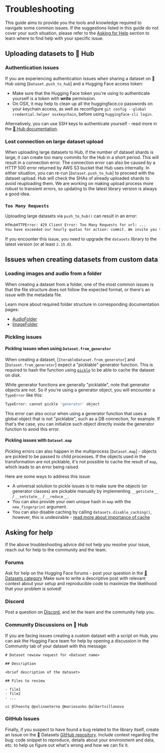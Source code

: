 # Troubleshooting

This guide aims to provide you the tools and knowledge required to navigate some common issues. If the suggestions listed 
in this guide do not cover your such situation, please refer to the [Asking for Help](#asking-for-help) section to learn where to
find help with your specific issue.

## Uploading datasets to 🤗 Hub

### Authentication issues

If you are experiencing authentication issues when sharing a dataset on 🤗 Hub using [`Dataset.push_to_hub`] and a Hugging Face 
access token:

* Make sure that the Hugging Face token you're using to authenticate yourself is a token with **write** permission.
* On OSX, it may help to clean up all the huggingface.co passwords on your keychain access, as well as reconfigure `git config --global credential.helper osxkeychain`, before using `huggingface-cli login`.

Alternatively, you can use SSH keys to authenticate yourself - read more in the [🤗 Hub documentation](https://huggingface.co/docs/hub/security-git-ssh).

### Lost connection on large dataset upload 

When uploading large datasets to Hub, if the number of dataset shards is large, it can create too many commits for the Hub in a 
short period. This will result in a connection error.
The connection error can also be caused by a HTTP 500 error returned by AWS S3 bucket that Hub uses internally.
In either situation, you can re-run [`Dataset.push_to_hub`] to proceed with the dataset upload. Hub will check the SHAs 
of already uploaded shards to avoid reuploading them. 
We are working on making upload process more robust to transient errors, so updating to the latest library version is 
always a good idea.

### `Too Many Requests`

Uploading large datasets via `push_to_hub()` can result in an error: 

```bash
HfHubHTTPError: 429 Client Error: Too Many Requests for url: ...
You have exceeded our hourly quotas for action: commit. We invite you to retry later.
```

If you encounter this issue, you need to upgrade the `datasets` library to the latest version (or at least `2.15.0`).

## Issues when creating datasets from custom data

### Loading images and audio from a folder

When creating a dataset from a folder, one of the most common issues is that the file structure does not follow the 
expected format, or there's an issue with the metadata file.

Learn more about required folder structure in corresponding documentation pages:

* [AudioFolder](https://huggingface.co/docs/datasets/audio_dataset#audiofolder)
* [ImageFolder](https://huggingface.co/docs/datasets/image_dataset#imagefolder)


### Pickling issues 

#### Pickling issues when using `Dataset.from_generator`

When creating a dataset, [`IterableDataset.from_generator`] and [`Dataset.from_generator`] expect a "picklable" generator function.
This is required to hash the function using [`pickle`](https://docs.python.org/3/library/pickle.html) to be able to cache the dataset on disk.

While generator functions are generally "picklable", note that generator objects are not. So if you're using a generator object, 
you will encounter a `TypeError` like this:

```bash
TypeError: cannot pickle 'generator' object
```

This error can also occur when using a generator function that uses a global object that is not "picklable", such as a 
DB connection, for example. If that's the case, you can initialize such object directly inside the generator function to 
avoid this error.

#### Pickling issues with `Dataset.map`

Pickling errors can also happen in the multiprocess [`Dataset.map`] - objects are pickled to be passed to child processes.
If the objects used in the transformation are not picklable, it's not possible to cache the result of `map`, which leads to an error being raised. 

Here are some ways to address this issue:
* A universal solution to pickle issues is to make sure the objects (or generator classes) are pickable manually by implementing `__getstate__` / `__setstate__` / `__reduce__`.
* You can also provide your own unique hash in `map` with the `new_fingerprint` argument.
* You can also disable caching by calling `datasets.disable_caching()`, however, this is undesirable - [read more about importance of cache](cache)

## Asking for help

If the above troubleshooting advice did not help you resolve your issue, reach out for help to the community and the team.

### Forums 

Ask for help on the Hugging Face forums - post your question in the [🤗Datasets category](https://discuss.huggingface.co/c/datasets/10) 
Make sure to write a descriptive post with relevant context about your setup and reproducible code to maximize the likelihood that your problem is solved!

### Discord

Post a question on [Discord](http://hf.co/join/discord), and let the team and the community help you.

### Community Discussions on 🤗 Hub

If you are facing issues creating a custom dataset with a script on Hub, you can ask the Hugging Face team for help by opening
a discussion in the Community tab of your dataset with this message:

```text
# Dataset rewiew request for <Dataset name>

## Description

<brief description of the dataset>

## Files to review

- file1
- file2
- ...

cc @lhoestq @polinaeterna @mariosasko @albertvillanova
```

### GitHub Issues

Finally, if you suspect to have found a bug related to the library itself, create an Issue on the 🤗 Datasets 
[GitHub repository](https://github.com/huggingface/datasets/issues). Include context regarding the bug: code snippet to reproduce,
details about your environment and data, etc. to help us figure out what's wrong and how we can fix it.
